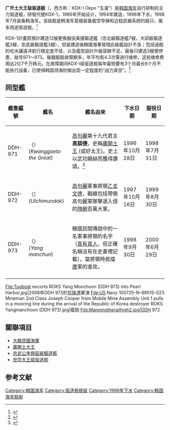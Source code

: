 {{Refimprove|time=2021-07-28T05:35:35+00:00}}
{{軍艦模板
|名稱= 广开土大王级驅逐艦 [[File:Naval_jack_of_South_Korea.svg|30px]]<br /><small>광개토대왕급</small>
|圖片= [[File:HC-5_HH-46D_Sea_Knight_vertical_replenishment_of_ROKS_Yang_Manchoon_(DDH_973)_Foal_Eagle_2002_US_Navy_DN-SD-03-16841.jpg|300px]]
|照片說明= 广开土大王级驱逐舰
|艦種= [[驅逐艦|驅逐艦]]
|艦名= 歷史偉人命名法
|擁有國={{ROK}}[[大韓民國海軍|海軍]]
|前型= [[蔚山級巡防艦|蔚山級巡防艦]]
|次型= *[[忠武公李舜臣級驅逐艦|忠武公李舜臣級驅逐艦]]
*[[KDDX型驱逐舰|KDDX型驱逐舰]]
*[[FFX-4型巡防舰|FFX-4型巡防舰]]
|同型= 3艘
|竣工= 首艘1998年7月就役 
|結局= 
|狀態= 現役
|排水= 
|標準= 3,200噸
|基準= 
|滿載= 3,900噸
|長度= 135.4m
|闊度= 14.2m
|吃水= 4.2m
|飛行= 
|鍋爐= 2台[[通用电气LM2500燃气轮机|通用LM2500-30燃气轮机]]<br>2台MTU 20V 956 TB 82柴油机
|引擎= [[柴燃交替动力方式|柴燃交替动力方式]]（CODOG）2軸推進
|出力= 58,200马力
|極速= 30節
|續航= 4500[[海浬|海浬]]\18節
|燃料= 柴油
|乘員= 286人
|艦載機=“山猫”反潜直升机1～2架
|裝備= 1×[[奧托布雷達127公厘艦炮|奧托布雷達127公厘艦炮]]<br>1×Mk 48垂直發射系統（16單元[[RIM-7|海麻雀]]防空飛彈）<br>2×四联装[[AGM-84魚叉反艦飛彈|鱼叉反舰导弹]]<br>2×[[守門員近迫武器系統|守門員近迫武器系統]]<br>2×三連装[[Mk_32型水面船艦魚雷管|Mk 32型水面船艦魚雷管]]（搭載[[Mk_46型魚雷|Mk 46型魚雷]]）
|裝甲=
|射控裝置=KDCOM-I（SSCS Mk 7）戰鬥系統
|偵搜設備=SPS-49(V)5平面對空搜索雷達<br>Signaal MW-08立體對空搜索雷達<br>SPS-95K對海搜索雷達<br>STIR-180照明雷達2具<br>DSQS-21BZ艦體中頻聲納<br>SQR-200K拖曳陣列聲納
|電子設備=KNTDS資料鏈（Link-11）
|電戰系統=ARGOS AR700 ECM<br>APECS-II ECM<br>4×CSEE DAGAIE MK2鋁箔片發射器<br>SLQ-25海女精靈魚雷誘餌
|其它= 
}}
'''广开土大王级驱逐舰'''（{{lang|ko|광개토대왕급 구축함}}，西方称：KDX-I Okpo “玉浦”）是[[韩国海军|韩国海军]]自行研制的主力驱逐舰，研發代號KDX-1，1986年开始设计，1994年建造，1996年下水，1998年7月装备韩海军。该级舰是韩海军首艘装备舰空导弹和近程武器系统的舰只，属多用途驱逐舰。<ref>{{Cite web |url=http://www.globalsecurity.org/military/world/rok/kdx-1.htm |title=KDX-I Okpo class DDH (Destroyer) |accessdate=2014-09-08 |archive-date=2015-09-21 |archive-url=https://web.archive.org/web/20150921034349/http://www.globalsecurity.org/military/world/rok/kdx-1.htm |dead-url=no }}</ref>

KDX-1計畫原預計建造12艘更換服役美援驅逐艦（忠北級驅逐艦7艘，大邱級驅逐艦2艘，忠武級驅逐艦3艘），但是建造後韓國海軍發現此級艦設計不良；包括過輕的吃水讓遠洋航行穩定度不佳，以及艦型設計升級容餘不足，最後只建造3艘便停產，舷号971～973。每艘舰艇故障頗多，年平均有4.3次需进行维修，这些维修费用达2亿7千万韩元。在故障期间KDX-I级驱逐舰每年最短要有3个月最长6个月不能执行战备，已使得韩国领海防御出现一定程度的“战力真空”。<ref>{{Cite web |url=http://news.163.com/41013/1/12IQSHKI00011235.html |title=韩国KDX-I型驱逐舰频发故障 |accessdate=2014-09-08 |archive-date=2014-09-08 |archive-url=https://web.archive.org/web/20140908092828/http://news.163.com/41013/1/12IQSHKI00011235.html |dead-url=no }}</ref>

== 同型艦 ==
{|class=wikitable
! 艦隻編號 || 艦名 || 艦名由來 || 下水日期 || 服役日期
|-
| DDH-971 || {{le|廣開土大王號驅逐艦|ROKS Gwanggaeto the Great (DDH-971)|廣開土大王號}}（{{lang|ko|광개토대왕}}）<br>(''Kwanggaeto the Great'') || [[高句麗|高句麗]]第十九代君主'''高談德'''，史稱[[好太王|廣開土王]] (或好太王)。史上以武功顯赫而獲得讚頌。<ref>{{Cite web |url=http://www.deagel.com/Frigates/KDX-I_a000288001.aspx |title=eagel.com/Frigates/KDX-I |accessdate=2014-09-08 |archive-date=2014-09-08 |archive-url=https://web.archive.org/web/20140908092153/http://www.deagel.com/Frigates/KDX-I_a000288001.aspx |dead-url=no }}</ref> || 1996年10月28日 || 1998年7月31日
|-
| DDH-972 || {{le|乙支文德號驅逐艦|ROKS Eulji Mundeok (DDH-972)|乙支文徳號}}（{{lang|ko|을지문덕}}）<br>(''Ulchimundok'')  || [[高句麗|高句麗]]軍事將領[[乙支文德|乙支文德]]，戰績包括帶領高句麗軍隊擊退入侵的[[隋朝|隋朝]]百萬大軍。 || 1997年10月16日 || 1999年8月30日
|-
| DDH-973 || {{le|楊萬春號驅逐艦|ROKS Yang Man-chun (DDH-973)|楊萬春號}}（{{lang|ko|양만춘}}）<br>(''Yang manchun'')  || 韓國民間傳說中的一名軍事將領的名字（[[楊萬春|真有其人]]，但正確名稱沒有在史書裡記載），當將領時抵擋[[唐朝|唐]]軍的進攻。 || 1998年9月30日 || 2000年6月29日
|-
|}
<gallery>
File:Tugboat escorts ROKS Yang Monchoon (DDH 973) into Pearl Harbor.jpg|2008年DDH 973於[[珍珠港|珍珠港]]軍演
File:US Navy 100725-N-8951S-023 Mineman 2nd Class Joseph Cooper from Mobile Mine Assembly Unit 1 pulls in a mooring line during the arrival of the Republic of Korea destroyer ROKS Yangmanchoon (DDH 973).jpg|艦砲
File:Manningtherailhigh2.jpg|DDH 972
</gallery>

== 關聯項目 ==
* [[大韓民國海軍|大韓民國海軍]]
* [[廣開土大王|廣開土大王]]
* [[忠武公李舜臣級驅逐艦|忠武公李舜臣級驅逐艦]]
* [[世宗大王级驱逐舰|世宗大王级驱逐舰]]

==参考文献==
{{reflist}}
{{韩国海军舰艇}}
[[Category:韩国海军|Category:韩国海军]]
[[Category:驱逐舰舰级|Category:驱逐舰舰级]]
[[Category:1996年下水|Category:1996年下水]]
[[Category:韩国海军舰艇|Category:韩国海军舰艇]]